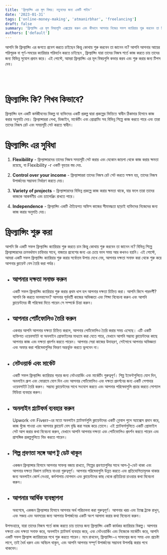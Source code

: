 ```yaml
---
title: 'ফ্রিল্যান্সিং এর মূল বিষয়: নতুনদের জন্য একটি গাইড'
date: '2023-01-31'
tags: ['online-money-making', 'atmanirbhar', 'freelancing']
draft: false
summary: 'ফ্রিল্যান্সিং এর মূল বিষয়গুলি এক্সপ্লোর করুন এবং কীভাবে আপনার নিজের সফল ক্যারিয়ার শুরু করবেন তা শিখুন। নতুনদের জন্য একটি বর্ণনামূলক পোস্ট । আজ থেকেই শুরু!'
authors: ['default']
---
```


আপনি কি ফ্রিল্যান্সিং এর জগতে প্রবেশ করতে চাইছেন কিন্তু কোথায় শুরু করবেন তা জানেন না? আপনি আপনার আয়ের পরিপূরক বা পূর্ণ-সময়ের ক্যারিয়ার পরিবর্তন করতে চাইছেন , ফ্রিল্যান্সিং যারা তাদের নিজস্ব শর্তে কাজ করতে চায় তাদের জন্য বিভিন্ন সুযোগ প্রদান করে। এই পোস্টে, আমরা ফ্রিল্যান্সিং এর মূল বিষয়গুলি কভার করব এবং শুরু করার জন্য টিপস দেব। 

<br />
<TOCInline toc={props.toc} exclude="Overview" asDisclosure />
<br />

# ফ্রিল্যান্সিং কি? শিখব কিভাবে? 

ফ্রিল্যান্সিং হল একটি কর্মজীবনের বিকল্প যা ব্যক্তিদের একটি প্রকল্প দ্বারা প্রকল্পের ভিত্তিতে স্বাধীন ঠিকাদার হিসাবে কাজ করার অনুমতি দেয়। ফ্রিল্যান্সাররা লেখা, ডিজাইন, মার্কেটিং এবং প্রোগ্রামিং সহ বিভিন্ন শিল্পে কাজ করতে পারে এবং তারা তাদের নিজস্ব রেট এবং সময়সূচী সেট করতে স্বাধীন।

# ফ্রিল্যান্সিং এর সুবিধা

1.  **Flexibility** - ফ্রিল্যান্সারদের তাদের নিজস্ব সময়সূচী সেট করার এবং যেকোন জায়গা থেকে কাজ করার ক্ষমতা রয়েছে, যা Flexibility -r একটি বৃহত্তর স্তর দেয়.
    
2.  **Control over your income** - ফ্রিল্যান্সাররা তাদের নিজস্ব রেট সেট করতে সক্ষম হয়, তাদের নিজস্ব উপার্জনের সম্ভাবনা নির্ধারণ করতে দেয়।
    
3.  **Variety of projects** - ফ্রিল্যান্সারদের বিভিন্ন প্রকল্পে কাজ করার ক্ষমতা থাকে, যার ফলে তারা তাদের কাজকে আকর্ষণীয় এবং চ্যালেঞ্জিং রাখতে পারে।
    
4.  **Independence** - ফ্রিল্যান্সিং একটি ঐতিহ্যগত অফিস কাজের সীমাবদ্ধতা ছাড়াই ব্যক্তিদের নিজেদের জন্য কাজ করার অনুমতি দেয়।
    

# ফ্রিল্যান্সিং শুরু করা

আপনি কি একটি সফল ফ্রিল্যান্সিং ক্যারিয়ার শুরু করতে চান কিন্তু কোথায় শুরু করবেন তা জানেন না? বিভিন্ন শিল্পে ফ্রিল্যান্সারদের ক্রমবর্ধমান চাহিদার সাথে, বাজারে প্রবেশের জন্য এর চেয়ে ভাল সময় আর কখনও হয়নি। এই পোস্টে, আমরা একটি সফল ফ্রিল্যান্সিং ক্যারিয়ার শুরু করার সর্বোত্তম উপায় দেখে নেব, আপনার দক্ষতা সনাক্ত করা থেকে শুরু করে আপনার ক্লায়েন্ট বেস তৈরি করা পর্যন্ত।

- ##  আপনার দক্ষতা সনাক্ত করুন
    একটি সফল ফ্রিল্যান্সিং ক্যারিয়ার শুরু করার প্রথম ধাপ হল আপনার দক্ষতা চিহ্নিত করা। আপনি কিসে পারদর্শী? আপনি কি করতে ভালবাসেন? আপনার পূর্ববর্তী কাজের অভিজ্ঞতা এবং শিক্ষা বিবেচনা করুন এবং আপনি ক্লায়েন্টদের কী পরিষেবা দিতে পারেন সে সম্পর্কে চিন্তা করুন।

- ##  আপনার পোর্টফোলিও তৈরি করুন
    একবার আপনি আপনার দক্ষতা চিহ্নিত করলে, আপনার পোর্টফোলিও তৈরি করার সময় এসেছে। এটি একটি ব্যক্তিগত ওয়েবসাইট বা অনলাইন প্রোফাইলের মাধ্যমে করা যেতে পারে, যেখানে আপনি সম্ভাব্য ক্লায়েন্টদের কাছে আপনার কাজ এবং দক্ষতা প্রদর্শন করতে পারেন। আপনার সেরা কাজের উদাহরণ, সেইসাথে আপনার অভিজ্ঞতা এবং অফার করা পরিষেবাগুলির বিবরণ অন্তর্ভুক্ত করতে ভুলবেন না।

- ##  নেটওয়ার্ক এবং মার্কেট  
    একটি সফল ফ্রিল্যান্সিং ক্যারিয়ার গড়ার জন্য নেটওয়ার্কিং এবং মার্কেটিং গুরুত্বপূর্ণ। শিল্প ইভেন্টগুলিতে যোগ দিন, অনলাইন গ্রুপ এবং ফোরামে যোগ দিন এবং আপনার পোর্টফোলিও এবং দক্ষতা প্রদর্শনের জন্য একটি পেশাদার ওয়েবসাইট তৈরি করুন। সম্ভাব্য ক্লায়েন্টদের সাথে সংযোগ করতে এবং আপনার পরিষেবাগুলি প্রচার করতে সোশ্যাল মিডিয়া ব্যবহার করুন।

- ##  অনলাইন প্ল্যাটফর্ম ব্যবহার করুন
    Upwork এবং Fiverr-এর মতো অনলাইন প্ল্যাটফর্মগুলি ক্লায়েন্টদের একটি গ্লোবাল পুলে অ্যাক্সেস প্রদান করে, কাজ খুঁজে পাওয়া এবং আপনার ক্লায়েন্ট বেস বৃদ্ধি করা সহজ করে তোলে। এই প্ল্যাটফর্মগুলিতে একটি প্রোফাইল সেট আপ করার কথা বিবেচনা করুন, যেখানে আপনি আপনার দক্ষতা এবং পোর্টফোলিও প্রদর্শন করতে পারেন এবং প্রাসঙ্গিক প্রকল্পগুলিতে বিড করতে পারেন।

- ##  শিল্প প্রবণতা সঙ্গে আপ টু ডেট থাকুন
    একজন ফ্রিল্যান্সার হিসাবে আপনার সাফল্য বজায় রাখতে, শিল্পের প্রবণতাগুলির সাথে আপ-টু-ডেট থাকা এবং আপনার দক্ষতা বিকাশ চালিয়ে যাওয়া গুরুত্বপূর্ণ। আপনার পরিষেবাগুলি উন্নত করতে এবং প্রতিযোগিতামূলক থাকার জন্য অনলাইন কোর্স নেওয়া, কর্মশালায় যোগদান এবং ক্লায়েন্টদের কাছ থেকে প্রতিক্রিয়া চাওয়ার কথা বিবেচনা করুন।

- ##  আপনার আর্থিক ব্যবস্থাপনা
    অবশেষে, একজন ফ্রিল্যান্সার হিসাবে আপনার অর্থ পরিচালনা করা গুরুত্বপূর্ণ। আপনার খরচ এবং ট্যাক্স ট্র্যাক রাখুন, এবং সঞ্চয় এবং অবসরের জন্য আপনার উপার্জনের একটি অংশ আলাদা করার কথা বিবেচনা করুন।    

উপসংহারে, যারা তাদের নিজস্ব শর্তে কাজ করতে চায় তাদের জন্য ফ্রিল্যান্সিং একটি কার্যকর ক্যারিয়ার বিকল্প। আপনার দক্ষতা এবং দক্ষতা সনাক্ত করে, অনলাইন প্ল্যাটফর্ম ব্যবহার করে, এবং নেটওয়ার্কিং এবং নিজেকে মার্কেটিং করে, আপনি একটি সফল ফ্রিল্যান্স ক্যারিয়ারের পথে শুরু করতে পারেন। মনে রাখবেন, ফ্রিল্যান্সিং-এ সাফল্যের জন্য সময় এবং প্রচেষ্টা লাগে, তাই ধৈর্য ধরুন এবং অবিচল থাকুন, এবং আপনি আপনার সম্পূর্ণ উপার্জনের সম্ভাবনা উপলব্ধি করার পথে থাকবেন।